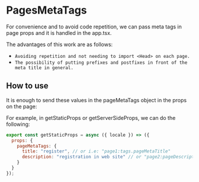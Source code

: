 
<Meta title="DOCS/PagesMetaTags" />

# PagesMetaTags

For convenience and to avoid code repetition, we can pass meta tags in page props and it is handled in the app.tsx.

The advantages of this work are as follows:

- `Avoiding repetition and not needing to import <Head> on each page.`
- `The possibility of putting prefixes and postfixes in front of the meta title in general.`

## How to use

It is enough to send these values in the pageMetaTags object in the props on the page:

For example, in getStaticProps or getServerSideProps, we can do the following:

```js
export const getStaticProps = async ({ locale }) => ({
  props: {
    pageMetaTags: {
      title: "register", // or i.e: "page1:tags.pageMetaTitle"
      description: "registration in web site" // or "page2:pageDescription"
    }
  }
});
```
